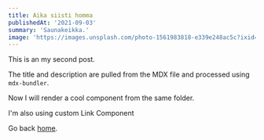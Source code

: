 ```yaml
---
title: Aika siisti homma
publishedAt: '2021-09-03'
summary: 'Saunakeikka.'
image: 'https://images.unsplash.com/photo-1561983818-e339e248ac5c?ixid=MnwxMjA3fDB8MHxwaG90by1wYWdlfHx8fGVufDB8fHx8&ixlib=rb-1.2.1&auto=format&fit=crop&w=1494&q=80'
---
```


This is an my second post.

The title and description are pulled from the MDX file and processed using `mdx-bundler`.

Now I will render a cool component from the same folder.

I'm also using custom Link Component

Go back [home](/).
